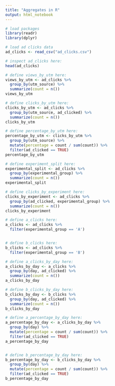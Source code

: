 ```yaml
---
title: "Aggregates in R"
output: html_notebook
---
```


```r
# load packages
library(readr)
library(dplyr)
```

```r
# load ad clicks data
ad_clicks <- read_csv("ad_clicks.csv")
```

```r
# inspect ad_clicks here:
head(ad_clicks)
```

```r
# define views_by_utm here:
views_by_utm <- ad_clicks %>%
  group_by(utm_source) %>%
  summarize(count = n())
views_by_utm
```

```r
# define clicks_by_utm here:
clicks_by_utm <- ad_clicks %>%
  group_by(utm_source, ad_clicked) %>%
  summarize(count = n())
clicks_by_utm
```

```r
# define percentage_by_utm here:
percentage_by_utm <- clicks_by_utm %>%
  group_by(utm_source) %>%
  mutate(percentage = count / sum(count)) %>%
  filter(ad_clicked == TRUE)
percentage_by_utm
```

```r
# define experiment_split here:
experimental_split <- ad_clicks %>%
  group_by(experimental_group) %>%
  summarize(count = n())
experimental_split
```

```r
# define clicks_by_experiment here:
clicks_by_experiment <- ad_clicks %>%
  group_by(ad_clicked, experimental_group) %>%
  summarize(count = n())
clicks_by_experiment
```

```r
# define a_clicks here:
a_clicks <- ad_clicks %>%
  filter(experimental_group == 'A')


# define b_clicks here:
b_clicks <- ad_clicks %>%
  filter(experimental_group == 'B')


```

```r
# define a_clicks_by_day here:
a_clicks_by_day <- a_clicks %>%
  group_by(day, ad_clicked) %>%
  summarize(count = n())
a_clicks_by_day

# define b_clicks_by_day here:
b_clicks_by_day <- b_clicks %>%
  group_by(day, ad_clicked) %>%
  summarize(count = n())
b_clicks_by_day

```

```r
# define a_percentage_by_day here:
a_percentage_by_day <- a_clicks_by_day %>%
  group_by(day) %>%
  mutate(percentage = count / sum(count)) %>%
  filter(ad_clicked == TRUE)
a_percentage_by_day


# define b_percentage_by_day here:
b_percentage_by_day <- b_clicks_by_day %>%
  group_by(day) %>%
  mutate(percentage = count / sum(count)) %>%
  filter(ad_clicked == TRUE)
b_percentage_by_day

```
